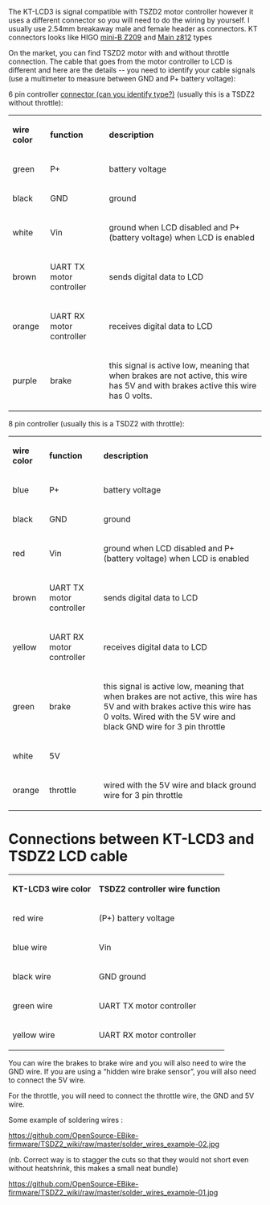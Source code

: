 The KT-LCD3 is signal compatible with TSZD2 motor controller however it uses a different connector so you will need to do the wiring by yourself. I usually use 2.54mm breakaway male and female header as connectors. KT connectors looks like HIGO [https://www.higoconnector.com/products/z209bm-p-00-a0-1000/K999K#title mini-B Z209] and [https://www.higoconnector.com/products/z812am-p-00-a5-1000/z999K#title Main z812] types

On the market, you can find TSZD2 motor with and without throttle connection. The cable that goes from the motor controller to LCD is different and here are the details -- you need to identify your cable signals (use a multimeter to measure between GND and P+ battery voltage):

6 pin controller   [https://github.com/OpenSource-EBike-firmware/TSDZ2_wiki/blob/master/tsdz2-plug-dimensions.jpg connector (can you identify type?)] (usually this is a TSDZ2 without throttle):
{|
| '''wire color''' || '''function''' || '''description'''
|-
| green || P+ || battery voltage
|-
| black || GND || ground
|-
| white || Vin || ground when LCD disabled and P+ (battery voltage) when LCD is  enabled
|-
| brown || UART TX motor controller || sends digital data to LCD
|-
| orange || UART RX motor controller || receives digital data to LCD
|-
| purple || brake || this signal is active low, meaning that when brakes are not active, this wire has 5V and with brakes active this wire has 0 volts.
|}

8 pin controller (usually this is a TSDZ2 with throttle):
{|
| '''wire color''' || '''function''' || '''description'''
|-
| blue || P+ || battery voltage
|-
| black || GND || ground
|-
| red || Vin || ground when LCD disabled and P+ (battery voltage) when LCD is enabled
|-
| brown || UART TX motor controller || sends digital data to LCD
|-
| yellow || UART RX motor controller || receives digital data to LCD
|-
| green || brake || this signal is active low, meaning that when brakes are not active, this wire has 5V and with brakes active this wire has 0 volts. Wired with the 5V wire and black GND wire for 3 pin throttle
|-
| white || 5V ||
|-
| orange || throttle || wired with the 5V wire and black ground wire for 3 pin throttle
|}

= Connections between KT-LCD3 and TSDZ2 LCD cable =
{|
| '''KT-LCD3 wire color''' || '''TSDZ2 controller wire function'''
|-
| red wire || (P+) battery voltage
|-
| blue wire || Vin
|-
| black wire || GND ground
|-
| green wire || UART TX motor controller
|-
| yellow wire || UART RX motor controller
|}

You can wire the brakes to brake wire and you will also need to wire the GND wire. If you are using a “hidden wire brake sensor”, you will also need to connect the 5V wire.

For the throttle, you will need to connect the throttle wire, the GND and 5V wire.

Some example of soldering wires :

[[https://github.com/OpenSource-EBike-firmware/TSDZ2_wiki/raw/master/solder_wires_example-02.jpg]]

(nb. Correct way is to stagger the cuts so that they would not short even without heatshrink, this makes a small neat bundle)

[[https://github.com/OpenSource-EBike-firmware/TSDZ2_wiki/raw/master/solder_wires_example-01.jpg]]